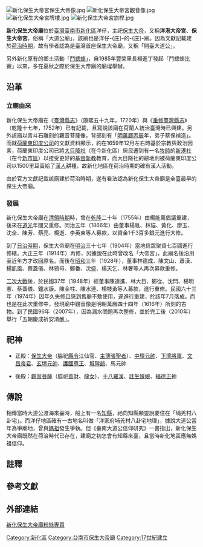 {{coord|23|2|1.56|N|120|17|45.01|E|display=title}}
{{東亞廟宇
| name = 新化保生大帝廟
| img = File:新化洋港保生大帝宮 (2016).jpg
| img_capt = 
| image_width = 250px
| location = {{TWN}}[[臺南市|臺南市]][[新化區|新化區]]豐榮里6鄰洋子127號 
| god = [[保生大帝|保生大帝]]
| type = 地方境主
| struct = 
| open_year = [[File:Flag_of_the_Dutch_East_Indies_Company.svg|21px]][[臺灣荷蘭統治時期|荷治時期]]（1624年－1662年）{{r|古廟}}{{r|大道公}}{{r|臺19甲}}
| cere_date =*二月初二：[[福德正神|福德正神]]千秋{{r|古廟}}
*二月十九：[[觀世音菩薩|觀世音菩薩]]誕辰{{r|古廟}}
*三月十五：保生大帝吳真人誕辰{{r|古廟}}
*三月二十：[[註生娘娘|註生娘娘]]千秋{{r|古廟}}
*七月廿一：[[中元普渡|中元普渡]]{{r|古廟}}
|}}
[[File:新化保生大帝宮保生大帝像.jpg|thumb]]
[[File:新化保生大帝宮觀音像.jpg|thumb]]
[[File:新化保生大帝宮牌樓.jpg|thumb]]
[[File:新化保生大帝宮旗桿.jpg|thumb]]

'''新化保生大帝廟'''位於[[臺灣|臺灣]][[臺南市|臺南市]][[新化區|新化區]]洋仔，主祀[[保生大帝|保生大帝]]，又稱'''洋港大帝宮'''、'''保生大帝宮'''，俗稱「大道公廟」{{r|大道公}}{{r|相}}{{r|古廟}}，該廟也是洋仔-{庄}-的-{庄}-廟{{r|臺19甲}}。因為文獻記載建於[[臺灣荷蘭統治時期|荷治時期]]，故有學者認為是臺灣首座保生大帝廟{{NoteTag|其他認為可能是全臺首座保生大帝廟者，尚有[[學甲慈濟宮|學甲慈濟宮]]、[[台灣府城|府城]][[開基開山宮|開基開山宮]]、[[永康區|永康]][[洲仔尾保寧宮|洲仔尾保寧宮]]等廟宇{{r|大道公}}。}}{{r|大道公}}{{r|古廟}}{{r|臺19甲}}{{r|老街}}，又稱「開臺大道公」{{r|鹽水溪}}。

另外新化原有的鄉土活動「[[鬥蟋蟀|鬥蟋蟀]]」，自1985年豐榮里長楊進丁發起「鬥蟋蟀比賽」以來，多在夏秋之際於保生大帝廟的廟埕舉辦{{r|臺19甲}}。

== 沿革 ==
=== 立廟由來 ===
新化保生大帝廟在《[[臺灣縣志|臺灣縣志]]》{{NoteTag|《臺灣縣志‧卷九》：「在[[廣儲東里|廣儲東里]]：大道公廟，紅毛時建」。}}（康熙五十九年，1720年）與《[[重修臺灣縣志|重修臺灣縣志]]》{{NoteTag|《重修臺灣縣志‧卷六》：「按真人廟宇，漳泉間所在多有，荷蘭踞臺，與漳泉人貿易時，已建廟廣儲東里矣」。}}（乾隆十七年，1752年）已有記載，且寫說該廟在荷蘭人統治臺灣時已興建{{r|大道公}}{{r|臺19甲}}{{r|古廟}}。另外該廟以青斗石雕刻的觀音菩薩像，背部刻有「[[明|明]][[萬曆|萬曆]][[丙辰|丙辰]]年，弟子蔡保禎造」{{r|大道公}}{{r|臺19甲}}{{r|古廟}}。而就[[荷蘭東印度公司|荷蘭東印度公司]]的文獻資料顯示，約在1659年12月{{NoteTag|1=資料來源是巴達維亞總督{{link-en|約翰·馬特索科爾|Joan Maetsuycker}}於1659年12月16日向荷蘭東印度公司本部寄出的報告{{r|程}}。}}左右時基於宗教與政治因素，荷蘭東印度公司已將[[大目降社|大目降社]]（在今新化區）居民遷到有一名[[牧師|牧師]]的[[新港社|新港社]]（在今[[新市區_(台灣)|新市區]]）以接受更好的[[基督新教|基督新教]]教育，而大目降社的耕地則被荷蘭東印度公司以1500里耳賣給了[[漢人|漢人]]耕種{{r|程}}，故新化地區在荷治時期的確有漢人活動。

由於官方文獻記載該廟建於荷治時期，遂有看法認為新化保生大帝廟是全臺最早的保生大帝廟{{NoteTag|《臺南縣志‧自然志上卷》便稱該廟「為臺灣最早之神聖，有開臺大道公之稱-{云}-」{{r|古廟}}{{r|大道公}}。}}。

=== 發展 ===
新化保生大帝廟在[[清領時期|清領時期]]時，曾在[[乾隆|乾隆]]二十年（1755年）由楊能萬倡議重建，後來在[[道光|道光]]年間又重修{{r|古廟}}。同治五年（1866年）由董事楊胤、林貓、黃化、廖玉、沈全、陳芳、蔡亮、楊逝、李英東等人募款，以資金1千3百多銀元進行大修{{r|相}}{{r|古廟}}。

到了[[台灣日治時期|日治時期]]，保生大帝廟在[[明治|明治]]三十七年（1904年）當地信眾聚資七百圓進行修繕{{r|相}}{{r|古廟}}。大正三年（1914年）再修，另據說在此時曾改名「大帝宮」{{r|古廟}}{{r|鹽水溪}}，此廟名後沿用至近年方才改回原名。而後在[[昭和|昭和]]三年（1928年），董事林德成、陳文山、蕭漢、楊凱風、蔡蓋儀、林鴉母、鄭番、沈盛、楊天乞、林奢等人再次募款重修{{r|古廟}}。

[[二次大戰|二次大戰]]後，於民國37年（1948年）經董事陳連進、林大目、鄭從、沈閂、楊明憲、蔡蓋儀、鐘水謨、陳金柱、陳水連、楊枝勇等人募款，進行重修{{r|古廟}}。民國六十三年（1974年）因年久失修且感到舊廟不敷使用，遂進行重建，於該年7月落成{{r|古廟}}。而也是在此次重修中，發現廟中觀音像是明朝萬曆四十四年（1616年）所刻的古物{{r|大道公}}。到了民國96年（2007年），因為漏水問題再次整修，並於完工後（2010年）舉行「五朝慶成祈安清醮」{{r|大道公}}。

== 祀神 ==
*正殿：[[保生大帝|保生大帝]]（脇祀[[縣令|縣令]]江仙官、[[主簿|主簿]][[飛天大聖|張聖者]]）、[[中壇元帥|中壇元帥]]、[[下壇將軍|下壇將軍]]、[[文昌帝君|文昌帝君]]、[[玄壇元帥|玄壇元帥]]、[[護國尊王|護國尊王]]、[[城隍爺|城隍爺]]、馬元帥

*後殿：[[觀音菩薩|觀音菩薩]]（脇祀[[善財|善財]]、[[龍女|龍女]]）、[[十八羅漢|十八羅漢]]、[[註生娘娘|註生娘娘]]、[[福德正神|福德正神]]

== 傳說 ==
相傳當時大道公渡海來臺時，船上有一名[[知縣|知縣]]，祂向知縣顯靈說要住在「埔羌村八卦宅」{{r|大道公}}{{r|臺19甲}}{{r|古廟}}。而洋仔地區確有一古地名叫做「洋家府埔羌村八卦宅地理」{{NoteTag|《南瀛古廟誌》《貫古通今臺19甲：從太子宮到龜洞》均作「洋家府埔羌村八卦宅地『理』」{{r|古廟}}{{r|臺19甲}}，但《臺南大道公信仰研究》則寫「洋家府埔羌村八卦宅地『埋』」{{r|大道公}}。}}，據說大道公當年為爭廟地，曾與[[媽祖|媽祖]]發生爭執{{r|古廟}}{{r|大道公}}{{r|臺19甲}}。但《臺南大道公信仰研究》一書指出，新化保生大帝廟既然在荷治時代已存在，建廟之初怎會有知縣來臺，且當時新化地區應無媽祖信仰{{r|大道公}}。

== 註釋 ==
{{NoteFoot}}

== 參考文獻 ==
{{reflist|refs=
<ref name="大道公">{{cite book|author=周茂欽 |title=《臺南大道公信仰研究》 |publisher=臺南市政府文化局 |isbn=978-986-03-9418-4 |pages=頁111－114 |date=2013-12}}</ref>
<ref name="臺19甲">{{cite book|author=張耘書 |title=《貫古通今臺19甲：從太子宮到龜洞》|publisher=臺南市政府文化局 |date=2014-12 |isbn=978-986-04-3026-4 |pages=頁278－282}}</ref>
<ref name="老街">{{cite book|author=張溪南 |title=《南瀛老街誌》 |publisher=臺南縣政府 |isbn=978-986-00-9689-7 |pages=頁268、269|date=2007年8月}}</ref>
<ref name="古廟">{{cite book|author=凃順從 |title=《南瀛古廟誌》|publisher=臺南縣立文化中心 |isbn=957-00-3357-6 |date=1994-04 |pages=頁346－363}}</ref>
<ref name="相">{{cite book|author=相良吉哉 |title=《[[臺南州祠廟名鑑|臺南州祠廟名鑑]]》 |date=1933-08-18 |language=ja |edition=嘉邑城隍廟2002年3月再版 |publisher=臺灣日日新報社臺南支局 |location=臺南市錦町二丁目七七番地 |pages=88頁 }}</ref>
<ref name="程">{{cite book|author=程紹剛 譯註 |title=《荷蘭人在福爾摩莎》 |publisher=聯經 |isbn=978-957-08-2151-2 |pages=516、517頁|date=2000年10月}}</ref>
<ref name="鹽水溪">{{cite book|author=范勝雄 等著 |title=《鹽溪合水趣府城：鹽水溪文化資產特展圖錄》 |publisher=台南市文化資產保護協會 |location=臺南市 |isbn=978-986-84830-7-1 |date=2012-12 |pages=頁187}}</ref>
}}

== 外部連結 ==
[https://www.facebook.com/%E5%8F%B0%E7%81%A3%E9%96%8B%E5%9F%BA%E5%AE%AE%E5%BB%9F%E6%96%B0%E5%8C%96%E4%BF%9D%E7%94%9F%E5%A4%A7%E5%B8%9D%E5%BB%9F-420029598154260 新化保生大帝廟粉絲專頁] {{Wayback|url=https://www.facebook.com/%E5%8F%B0%E7%81%A3%E9%96%8B%E5%9F%BA%E5%AE%AE%E5%BB%9F%E6%96%B0%E5%8C%96%E4%BF%9D%E7%94%9F%E5%A4%A7%E5%B8%9D%E5%BB%9F-420029598154260 |date=20220514115007 }}

{{Commonscat|Sinhua Baosheng Dadi Temple}}
{{DEFAULTSORT:新化保生大帝宮}}
[[Category:新化區|Category:新化區]]
[[Category:台南市保生大帝廟|Category:台南市保生大帝廟]]
[[Category:17世紀建立|Category:17世紀建立]]